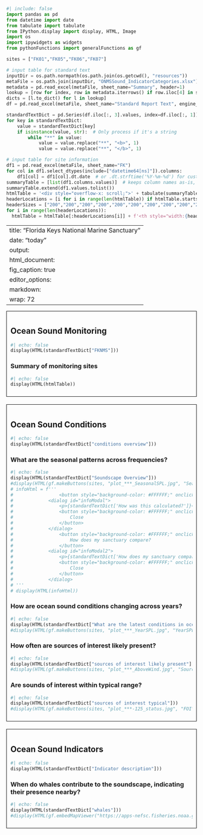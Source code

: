 ```python
#| include: false
import pandas as pd
from datetime import date
from tabulate import tabulate
from IPython.display import display, HTML, Image
import os
import ipywidgets as widgets
from pythonFunctions import generalFunctions as gf

sites = ["FK01","FK05","FK06","FK07"]

# input table for standard text
inputDir = os.path.normpath(os.path.join(os.getcwd(), "resources"))
metaFile = os.path.join(inputDir, "ONMSSound_IndicatorCategories.xlsx")
metadata = pd.read_excel(metaFile, sheet_name="Summary", header=1)
lookup = [row for index, row in metadata.iterrows() if row.iloc[4] in sites]
dicts = [l.to_dict() for l in lookup]
df = pd.read_excel(metaFile, sheet_name="Standard Report Text", engine_kwargs={'keep_links': True})

standardTextDict = pd.Series(df.iloc[:, 3].values, index=df.iloc[:, 1]).to_dict()
for key in standardTextDict:
    value = standardTextDict[key]
    if isinstance(value, str):  # Only process if it's a string
        while "**" in value:
            value = value.replace("**", "<b>", 1)
            value = value.replace("**", "</b>", 1)

# input table for site information
df1 = pd.read_excel(metaFile, sheet_name="FK")
for col in df1.select_dtypes(include=["datetime64[ns]"]).columns:
    df1[col] = df1[col].dt.date  # or .dt.strftime('%Y-%m-%d') for custom format
summaryTable = [list(df1.columns.values)]  # keeps column names as-is, with spaces
summaryTable.extend(df1.values.tolist())
htmlTable = '<div style="overflow-x: scroll;">' + tabulate(summaryTable, tablefmt="unsafehtml") + '</div>'
headerLocations = [i for i in range(len(htmlTable)) if htmlTable.startswith("<th>", i)]
headerSizes = ["200","200","200","200","200","200","200","200","200","200","200"]
for i in range(len(headerLocations)):
  htmlTable = htmlTable[:headerLocations[i]] + f'<th style="width:{headerSizes[i]}px"' + htmlTable[headerLocations[i]+4:]
```

---
title: "Florida Keys National Marine Sanctuary"
date: "today"
output: 
  html_document: 
    fig_caption: true
editor_options: 
  markdown: 
    wrap: 72
---


::: {style="border: 1px solid black; padding: 10px; margin-bottom: 20px;"}
## Ocean Sound Monitoring
```python
#| echo: false
display(HTML(standardTextDict["FKNMS"]))
```

### Summary of monitoring sites
```python
#| echo: false
display(HTML(htmlTable))
```
:::

::: {style="border: 1px solid black; padding: 10px; margin-bottom: 20px;"}
## Ocean Sound Conditions
```python
#| echo: false
display(HTML(standardTextDict["conditions overview"]))
```

### What are the seasonal patterns across frequencies?
```python
#| echo: false
display(HTML(standardTextDict["Soundscape Overview"]))
#display(HTML(gf.makeButtons(sites, "plot_***_SeasonalSPL.jpg", "Seasons")))
# infoHtml = f'''
#                 <button style="background-color: #FFFFFF;" onclick="document.getElementById(&#39;infoModal&#39;).showModal()">How was this calculated?</button>
#             <dialog id="infoModal">
#                 <p>{standardTextDict['How was this calculated?']}</p>
#                 <button style="background-color: #FFFFFF;" onclick="document.getElementById(&#39;infoModal&#39;).close()">
#                     Close
#                 </button>
#             </dialog>
#                 <button style="background-color: #FFFFFF;" onclick="document.getElementById(&#39;infoModal2&#39;).showModal()">
#                     How does my sanctuary compare?
#                 </button>
#             <dialog id="infoModal2">
#                 <p>{standardTextDict['How does my sanctuary compare?']}</p>
#                 <button style="background-color: #FFFFFF;" onclick="document.getElementById(&#39;infoModal2&#39;).close()">
#                     Close
#                 </button>
#             </dialog>
# '''
# display(HTML(infoHtml))
```

### How are ocean sound conditions changing across years?
```python
#| echo: false
display(HTML(standardTextDict["What are the latest conditions in ocean sound?"]))
#display(HTML(gf.makeButtons(sites, "plot_***_YearSPL.jpg", "YearSPL")))

```

### How often are sources of interest likely present?
```python
#| echo: false
display(HTML(standardTextDict["sources of interest likely present"]))
#display(HTML(gf.makeButtons(sites, "plot_***_AboveWind.jpg", "SourcePresent")))
```

### Are sounds of interest within typical range?
```python
#| echo: false
display(HTML(standardTextDict["sources of interest typical"]))
#display(HTML(gf.makeButtons(sites, "plot_***-125_status.jpg", "FOI")))
```
:::

::: {style="border: 1px solid black; padding: 10px; margin-bottom: 20px;"}
## Ocean Sound Indicators
```python
#| echo: false
display(HTML(standardTextDict["Indicator description"]))
```

### When do whales contribute to the soundscape, indicating their presence nearby?
```python
#| echo: false
display(HTML(standardTextDict["whales"]))
#display(HTML(gf.embedMapViewer("https://apps-nefsc.fisheries.noaa.gov/pacm/#/narw")))
```
:::